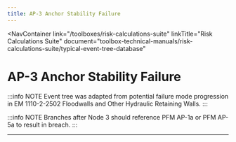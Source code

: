 ```yaml
---
title: AP-3 Anchor Stability Failure
---
```



<NavContainer
  link="/toolboxes/risk-calculations-suite"
  linkTitle="Risk Calculations Suite"
  document="toolbox-technical-manuals/risk-calculations-suite/typical-event-tree-database"
></NavContainer>

# AP-3 Anchor Stability Failure

:::info NOTE
Event tree was adapted from potential failure mode progression in EM 1110-2-2502 Floodwalls and Other Hydraulic Retaining Walls.
:::

<FigureNoRef 
    src="/figures/toolbox-technical-manuals/risk-calculations-suite/typical-event-tree-database/v1.3/AP-3-Anchor-Stability-Failure.png" 
    alt="AP-3 Anchor Stability Failure event tree" />

:::info NOTE
Branches after Node 3 should reference PFM AP-1a or PFM AP-5a to result in breach.
:::

---
